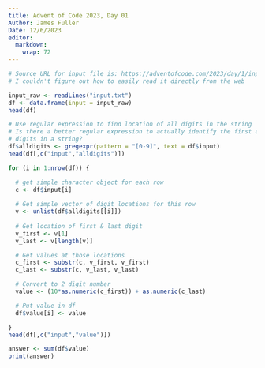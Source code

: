 ```yaml
---
title: Advent of Code 2023, Day 01
Author: James Fuller
Date: 12/6/2023
editor: 
  markdown: 
    wrap: 72
---
```


```r
# Source URL for input file is: https://adventofcode.com/2023/day/1/input
# I couldn't figure out how to easily read it directly from the web 

input_raw <- readLines("input.txt") 
df <- data.frame(input = input_raw)
head(df)
```

```r
# Use regular expression to find location of all digits in the string
# Is there a better regular expression to actually identify the first and last
# digits in a string?
df$alldigits <- gregexpr(pattern = "[0-9]", text = df$input)
head(df[,c("input","alldigits")])
```

```r
for (i in 1:nrow(df)) {

  # get simple character object for each row
  c <- df$input[i]
  
  # Get simple vector of digit locations for this row
  v <- unlist(df$alldigits[[i]])
  
  # Get location of first & last digit
  v_first <- v[1]
  v_last <- v[length(v)]

  # Get values at those locations
  c_first <- substr(c, v_first, v_first)
  c_last <- substr(c, v_last, v_last)

  # Convert to 2 digit number
  value <- (10*as.numeric(c_first)) + as.numeric(c_last)

  # Put value in df
  df$value[i] <- value

}
head(df[,c("input","value")])
```

```r
answer <- sum(df$value)
print(answer)
```
